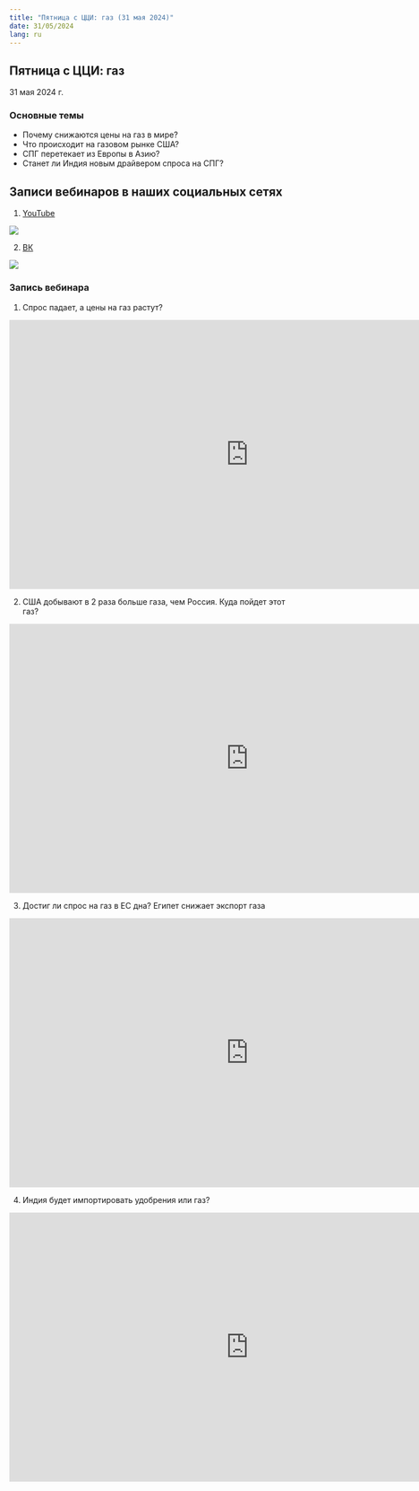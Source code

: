 ```yaml
---
title: "Пятница с ЦЦИ: газ (31 мая 2024)"
date: 31/05/2024
lang: ru
---
```


## Пятница с ЦЦИ: газ

31 мая 2024 г.

### Основные темы

-   Почему снижаются цены на газ в мире?
-   Что происходит на газовом рынке США?
-   СПГ перетекает из Европы в Азию?
-   Станет ли Индия новым драйвером спроса на СПГ?


## Записи вебинаров в наших социальных сетях

::::: {.grid style="margin-left:0%"}
::: {.g-col-12 .g-col-sm-12 .g-col-xs-12 .g-col-xl-6 .g-col-md-6 .g-col-lg-6}
1.  [YouTube](https://youtube.com/@cci.friday?si=bXQxJdxy57pPoB2R)

![](../fig/qr-cci-youtube.png)
:::

::: {.g-col-12 .g-col-sm-12 .g-col-xs-12 .g-col-xl-6 .g-col-md-6 .g-col-lg-6}
2.  [ВК](https://vk.com/cci.friday)

![](../fig/qr-cci-vk.png)
:::
:::::

### Запись вебинара

1.  Спрос падает, а цены на газ растут?

<iframe src="https://vkvideo.ru/video_ext.php?oid=772704656&id=456239028&hd=2" width="853" height="480" allow="autoplay; encrypted-media; fullscreen; picture-in-picture; screen-wake-lock;" frameborder="0" allowfullscreen></iframe>

2.  США добывают в 2 раза больше газа, чем Россия. Куда пойдет этот газ? 

<iframe src="https://vkvideo.ru/video_ext.php?oid=772704656&id=456239027&hd=2" width="853" height="480" allow="autoplay; encrypted-media; fullscreen; picture-in-picture; screen-wake-lock;" frameborder="0" allowfullscreen></iframe>

3.  Достиг ли спрос на газ в ЕС дна? Египет снижает экспорт газа

<iframe src="https://vkvideo.ru/video_ext.php?oid=772704656&id=456239026&hd=2" width="853" height="480" allow="autoplay; encrypted-media; fullscreen; picture-in-picture; screen-wake-lock;" frameborder="0" allowfullscreen></iframe>


4.  Индия будет импортировать удобрения или газ? 

<iframe src="https://vkvideo.ru/video_ext.php?oid=772704656&id=456239025&hd=2" width="853" height="480" allow="autoplay; encrypted-media; fullscreen; picture-in-picture; screen-wake-lock;" frameborder="0" allowfullscreen></iframe>